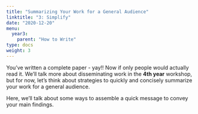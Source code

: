 ```yaml
---
title: "Summarizing Your Work for a General Audience"
linktitle: "3: Simplify"
date: "2020-12-20"
menu:
  year3:
    parent: "How to Write"
type: docs
weight: 3
---
```


You've written a complete paper - yay!! Now if only people would actually read it. We'll talk more about disseminating work in the **4th year** workshop, but for now, let's think about strategies to quickly and concisely summarize your work for a general audience. 

Here, we'll talk about some ways to assemble a quick message to convey your main findings.